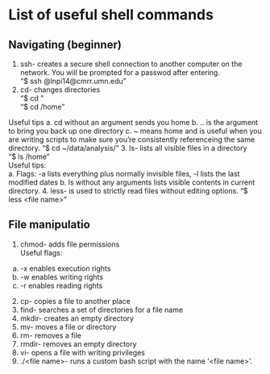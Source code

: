 # List of useful shell commands{#shell}

## Navigating (beginner) {#shell_nav}

1. ssh- creates a secure shell connection to another computer on the network. You will be prompted for a passwod after entering.   
"$ ssh <CMRR username>@lnpi14@cmrr.umn.edu"
2. cd- changes directories  
"$ cd <directory to move to>"  
"$ cd /home"
    
Useful tips
  a. cd without an argument sends you home
  b. .. is the argument to bring you back up one directory
  c. ~ means home and is useful when you are writing scripts to make sure you're consistently referenceing the same directory.
      "$ cd ~/data/analysis/"
3. ls- lists all visible files in a directory  
"$ ls /home"  
Useful tips:  
  a. Flags: -a lists everything plus normally invisible files, -l lists the last modified dates
  b. ls without any arguments lists visible contents in current directory.
4. less- is used to strictly read files without editing options.
"$ less $<$file name$>$"

## File manipulatio{#shell_file}  
1. chmod- adds file permissions   
Useful flags:  
  a. -x enables execution rights
  b. -w enables writing rights
  c. -r enables reading rights
2. cp- copies a file to another place
3. find- searches a set of directories for a file name
4. mkdir- creates an empty directory
5. mv- moves a file or directory
6. rm- removes a file
7. rmdir- removes an empty directory
8. vi- opens a file with writing privileges
9. ./$<$file name$>$- runs a custom bash script with the name '$<$file name$>$'.